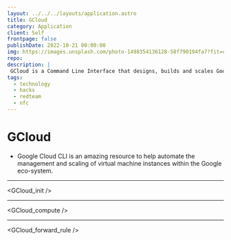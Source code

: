 ```yaml
---
layout: ../../../layouts/application.astro
title: GCloud
category: Application
client: Self
frontpage: false
publishDate: 2022-10-21 00:00:00
img: https://images.unsplash.com/photo-1498354136128-58f790194fa7?fit=crop&w=1400&h=700&q=75
repo:
description: |
 GCloud is a Command Line Interface that designs, builds and scales Google Cloud resources.  
tags:
  - technology
  - hacks
  - redteam
  - nfc
---
```


# GCloud
- Google Cloud CLI is an amazing resource to help automate the management and scaling of virtual machine instances within the Google eco-system.

* * *
<GCloud_init />
* * *
<GCloud_compute />
* * *
<GCloud_forward_rule />